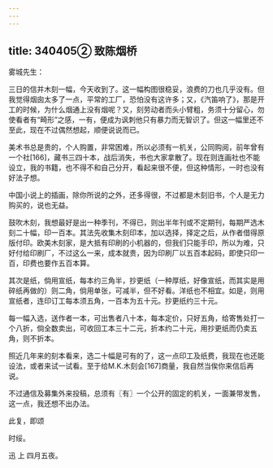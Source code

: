 ```yaml
---
---
---
```

title: 340405② 致陈烟桥
---




雾城先生：

三日的信并木刻一幅，今天收到了。这一幅构图很稳妥，浪费的刀也几乎没有。但我觉得烟囱太多了一点，平常的工厂，恐怕没有这许多；又，《汽笛响了》，那是开工的时候，为什么烟通上没有烟呢？又，刻劳动者而头小臂粗，务须十分留心，勿使看者有“畸形”之感，一有，便成为讽刺他只有暴力而无智识了。但这一幅里还不至此，现在不过偶然想起，顺便说说而已。

美术书总是贵的，个人购置，非常困难，所以必须有一机关，公同购阅，前年曾有一个社[166]，藏书三四十本，战后消失，书也大家拿散了。现在则连画社也不能设立，我的书籍，也不得不和自己分开，看起来很不便，但这种情形，一时也没有好法子想。

中国小说上的插画，除你所说的之外，还多得很，不过都是木刻旧书，个人是无力购买的，说也无益。

鼓吹木刻，我想最好是出一种季刊，不得已，则出半年刊或不定期刊，每期严选木刻二十幅，印一百本。其法先收集木刻印本，加以选择，择定之后，从作者借得原版付印。欧美木刻家，是大抵有印刷的小机器的，但我们只能手印，所以为难，只好付给印刷厂，不过这么一来，成本就贵，因为印刷厂以五百本起码，即使只印一百，印费也要作五百本算。

其次是纸，倘用宣纸，每本约三角半，抄更纸（一种厚纸，好像宣纸，而其实是用碎纸再做的）则二角，倘用单张，可减半，但不好看。洋纸也不相宜。如是，则用宣纸者，连印订工每本须五角，一百本为五十元。抄更纸约三十元。

每一幅入选，送作者一本，可出售者八十本，每本定价，只好五角，给寄售处打一个八折，倘全数卖出，可收回工本三十二元，折本约二十元，用抄更纸而仍卖五角，则不折本。

照近几年来的刻本看来，选二十幅是可有的了，这一点印工及纸费，我现在也还能设法，或者来试一试看。至于给M.K.木刻会[167]商量，我自然当俟你来信后再说。

不过通信及募集外来投稿，总须有〖有〗一个公开的固定的机关，一面兼带发售，这一点，我还想不出办法。

此复，即颂

时绥。

迅 上 四月五夜。